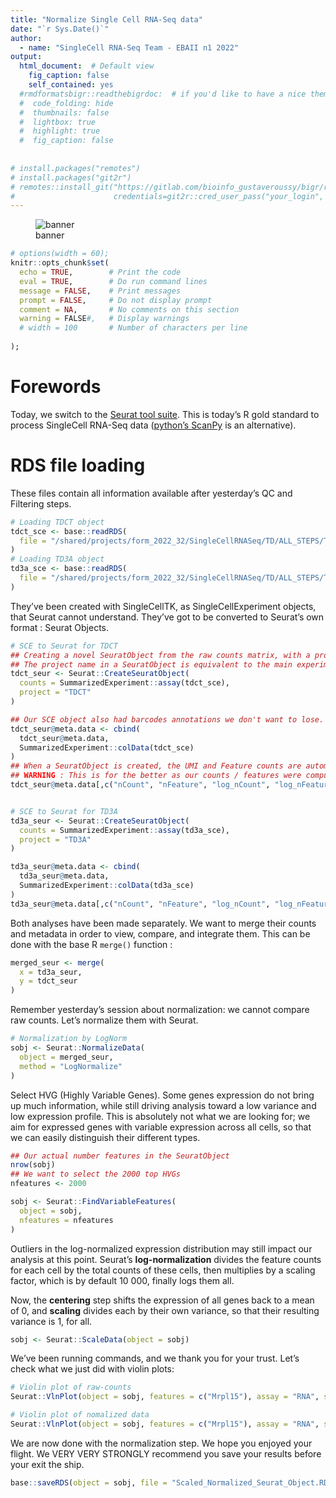 ```yaml
---
title: "Normalize Single Cell RNA-Seq data"
date: "`r Sys.Date()`"
author:
  - name: "SingleCell RNA-Seq Team - EBAII n1 2022"
output:
  html_document:  # Default view
    fig_caption: false
    self_contained: yes
  #rmdformatsbigr::readthebigrdoc:  # if you'd like to have a nice theme
  #  code_folding: hide
  #  thumbnails: false
  #  lightbox: true
  #  highlight: true
  #  fig_caption: false
    
    
# install.packages("remotes")
# install.packages("git2r")
# remotes::install_git("https://gitlab.com/bioinfo_gustaveroussy/bigr/rmdformatsbigr.git",
#                      credentials=git2r::cred_user_pass("your_login", "your_password"))
---
```


![banner](banner.png)

```r
# options(width = 60);
knitr::opts_chunk$set(
  echo = TRUE,        # Print the code
  eval = TRUE,        # Do run command lines
  message = FALSE,    # Print messages
  prompt = FALSE,     # Do not display prompt
  comment = NA,       # No comments on this section
  warning = FALSE#,   # Display warnings
  # width = 100       # Number of characters per line
  
);

```

<style type="text/css">
details:hover { cursor: pointer }
</style>

<style>
.column-left{
  float: left;
  width: 47%;
  text-align: left;
}
.column-right{
  float: right;
  width: 47%;
  text-align: left;
}
</style>

# Forewords

Today, we switch to the [Seurat tool suite](https://satijalab.org/seurat/). This is today's R gold standard to process SingleCell RNA-Seq data ([python's ScanPy](https://scanpy.readthedocs.io/en/stable/) is an alternative).

# RDS file loading

These files contain all information available after yesterday's QC and Filtering steps.

```r
# Loading TDCT object
tdct_sce <- base::readRDS(
  file = "/shared/projects/form_2022_32/SingleCellRNASeq/TD/ALL_STEPS/TDCT/TDCT_02b_QCf.rds"
)
# Loading TD3A object
td3a_sce <- base::readRDS(
  file = "/shared/projects/form_2022_32/SingleCellRNASeq/TD/ALL_STEPS/TD3A/TD3A_02b_QCf.rds"
)

```

They've been created with SingleCellTK, as SingleCellExperiment objects, that Seurat cannot understand. They've got to be converted to Seurat's own format : Seurat Objects.

```r
# SCE to Seurat for TDCT
## Creating a novel SeuratObject from the raw counts matrix, with a project name
## The project name in a SeuratObject is equivalent to the main experiment name in a SingleCellExperiment object.
tdct_seur <- Seurat::CreateSeuratObject(
  counts = SummarizedExperiment::assay(tdct_sce), 
  project = "TDCT"
)

## Our SCE object also had barcodes annotations we don't want to lose. So we are adding them to the SeuratObject. As you may see, these annotations are called "colData" in SCE, and "meta.data" in SO.
tdct_seur@meta.data <- cbind(
  tdct_seur@meta.data, 
  SummarizedExperiment::colData(tdct_sce)
)
## When a SeuratObject is created, the UMI and Feature counts are automatically computed, so we can remove our old versions from the SCE object.
## WARNING : This is for the better as our counts / features were computed BEFORE filtering !
tdct_seur@meta.data[,c("nCount", "nFeature", "log_nCount", "log_nFeature")] <- NULL


# SCE to Seurat for TD3A
td3a_seur <- Seurat::CreateSeuratObject(
  counts = SummarizedExperiment::assay(td3a_sce), 
  project = "TD3A"
)

td3a_seur@meta.data <- cbind(
  td3a_seur@meta.data, 
  SummarizedExperiment::colData(td3a_sce)
)
td3a_seur@meta.data[,c("nCount", "nFeature", "log_nCount", "log_nFeature")] <- NULL
```

Both analyses have been made separately. We want to merge their counts and metadata in order to view, compare, and integrate them. This can be done with the base R `merge()` function :

```r
merged_seur <- merge(
  x = td3a_seur, 
  y = tdct_seur
)
```

Remember yesterday's session about normalization: we cannot compare raw counts. Let's normalize them with Seurat.

```r
# Normalization by LogNorm
sobj <- Seurat::NormalizeData(
  object = merged_seur, 
  method = "LogNormalize"
)
```

Select HVG (Highly Variable Genes). Some genes expression do not bring up much information, while still driving analysis toward a low variance and low expression profile. This is absolutely not what we are looking for; we aim for expressed genes with variable expression across all cells, so that we can easily distinguish their different types.

```r
## Our actual number features in the SeuratObject
nrow(sobj)
## We want to select the 2000 top HVGs
nfeatures <- 2000

sobj <- Seurat::FindVariableFeatures(
  object = sobj,
  nfeatures = nfeatures
)
```

Outliers in the log-normalized expression distribution may still impact our analysis at this point. Seurat's **log-normalization** divides the feature counts for each cell by the total counts of these cells, then multiplies by a scaling factor, which is by default 10 000, finally logs them all.

Now,  the **centering** step shifts the expression of all genes back to a mean of 0, and **scaling** divides each by their own variance, so that their resulting variance is 1, for all.

```r
sobj <- Seurat::ScaleData(object = sobj)
```

We've been running commands, and we thank you for your trust. Let's check what we just did with violin plots:

```r
# Violin plot of raw-counts
Seurat::VlnPlot(object = sobj, features = c("Mrpl15"), assay = "RNA", slot = "counts")

# Violin plot of nomalized data
Seurat::VlnPlot(object = sobj, features = c("Mrpl15"), assay = "RNA", slot = "data")
```

We are now done with the normalization step. We hope you enjoyed your flight.
We VERY VERY STRONGLY recommend you save your results before your exit the ship.

```r
base::saveRDS(object = sobj, file = "Scaled_Normalized_Seurat_Object.RDS")
```
